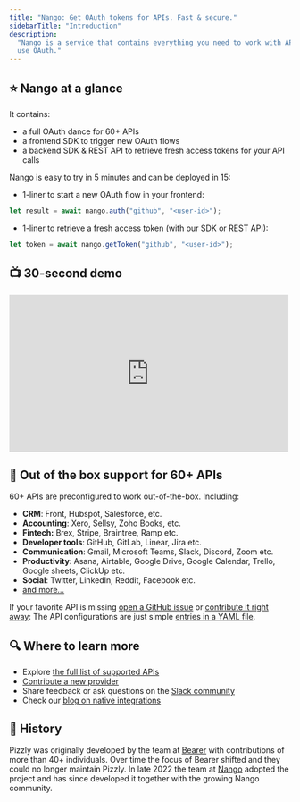 ```yaml
---
title: "Nango: Get OAuth tokens for APIs. Fast & secure."
sidebarTitle: "Introduction"
description:
  "Nango is a service that contains everything you need to work with APIs that
  use OAuth."
---
```


## ⭐ Nango at a glance[](#-nango-at-a-glance "Direct link to ⭐ Nango at a glance")

It contains:

- a full OAuth dance for 60+ APIs
- a frontend SDK to trigger new OAuth flows
- a backend SDK & REST API to retrieve fresh access tokens for your API calls

Nango is easy to try in 5 minutes and can be deployed in 15:

- 1-liner to start a new OAuth flow in your frontend:

```js
let result = await nango.auth("github", "<user-id>");
```

- 1-liner to retrieve a fresh access token (with our SDK or REST API):

```js
let token = await nango.getToken("github", "<user-id>");
```

## 📺 30-second demo[](#demo "Direct link to 📺 30-second demo")

<iframe
  width="500"
  height="281"
  src="https://www.youtube.com/embed/BK15QI-jWi0"
  title="Nango OAuth Demo"
  frameborder="0"
  allow="accelerometer; autoplay; clipboard-write; encrypted-media; gyroscope; picture-in-picture; web-share"
  allowfullscreen
></iframe>

## 👾 Out of the box support for 60+ APIs[](#-out-of-the-box-support-for-60-apis "Direct link to 👾 Out of the box support for 60+ APIs")

60+ APIs are preconfigured to work out-of-the-box. Including:

- **CRM**: Front, Hubspot, Salesforce, etc.
- **Accounting**: Xero, Sellsy, Zoho Books, etc.
- **Fintech:** Brex, Stripe, Braintree, Ramp etc.
- **Developer tools**: GitHub, GitLab, Linear, Jira etc.
- **Communication**: Gmail, Microsoft Teams, Slack, Discord, Zoom etc.
- **Productivity**: Asana, Airtable, Google Drive, Google Calendar, Trello,
  Google sheets, ClickUp etc.
- **Social**: Twitter, LinkedIn, Reddit, Facebook etc.
- [and more...](/providers/overview)

If your favorite API is missing
[open a GitHub issue](https://github.com/NangoHQ/nango/issues/new) or
[contribute it right away](/contribute-api): The API configurations are just
simple [entries in a YAML file](/proviers/overview).

## 🔍 Where to learn more[](#-where-to-learn-more "Direct link to 🔍 Where to learn more")

- Explore [the full list of supported APIs](/providers/overview)
- [Contribute a new provider](/contribute-api)
- Share feedback or ask questions on the
  [Slack community](https://nango.dev/slack)
- Check our [blog on native integrations](https://www.nango.dev/blog)

## 🐻 History[](#-history "Direct link to 🐻 History")

Pizzly was originally developed by the team at
[Bearer](https://www.bearer.com/?ref=pizzly) with contributions of more than 40+
individuals. Over time the focus of Bearer shifted and they could no longer
maintain Pizzly. In late 2022 the team at [Nango](https://www.nango.dev) adopted
the project and has since developed it together with the growing Nango
community.
